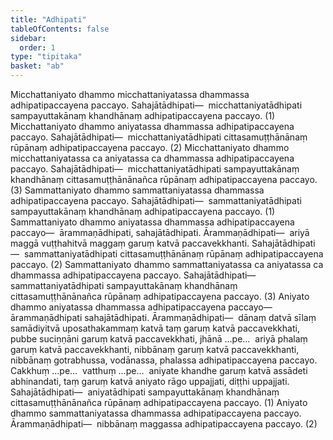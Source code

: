 ```yaml
---
title: "Adhipati"
tableOfContents: false
sidebar:
  order: 1
type: "tipitaka"
basket: "ab"
---
```



<DynamicBreadcrumb />

<Division number="39">

<Paragraph number="2354">
Micchattaniyato dhammo micchattaniyatassa dhammassa adhipatipaccayena paccayo. <Emphasis>Sahajātādhipati</Emphasis>—  micchattaniyatādhipati sampayuttakānaṃ khandhānaṃ adhipatipaccayena paccayo. (1)
</Paragraph>

<Paragraph number="2355">
Micchattaniyato dhammo aniyatassa dhammassa adhipatipaccayena paccayo. <Emphasis>Sahajātādhipati</Emphasis>—  micchattaniyatādhipati cittasamuṭṭhānānaṃ rūpānaṃ adhipatipaccayena paccayo. (2)
</Paragraph>

<Paragraph number="2356">
Micchattaniyato dhammo micchattaniyatassa ca aniyatassa ca dhammassa adhipatipaccayena paccayo. <Emphasis>Sahajātādhipati</Emphasis>—  micchattaniyatādhipati sampayuttakānaṃ khandhānaṃ cittasamuṭṭhānānañca rūpānaṃ adhipatipaccayena paccayo. (3)
</Paragraph>

</Division>
<Division number="40">

<Paragraph number="2357">
Sammattaniyato dhammo sammattaniyatassa dhammassa adhipatipaccayena paccayo. <Emphasis>Sahajātādhipati</Emphasis>—  sammattaniyatādhipati sampayuttakānaṃ khandhānaṃ adhipatipaccayena paccayo. (1)
</Paragraph>

<Paragraph number="2358">
Sammattaniyato dhammo aniyatassa dhammassa adhipatipaccayena paccayo—  ārammaṇādhipati, sahajātādhipati. <Emphasis>Ārammaṇādhipati</Emphasis>—  ariyā maggā vuṭṭhahitvā maggaṃ garuṃ katvā paccavekkhanti. <Emphasis>Sahajātādhipati</Emphasis>—  sammattaniyatādhipati cittasamuṭṭhānānaṃ rūpānaṃ adhipatipaccayena paccayo. (2)
</Paragraph>

<Paragraph number="2359">
Sammattaniyato dhammo sammattaniyatassa ca aniyatassa ca dhammassa adhipatipaccayena paccayo. <Emphasis>Sahajātādhipati</Emphasis>—  sammattaniyatādhipati sampayuttakānaṃ khandhānaṃ cittasamuṭṭhānānañca rūpānaṃ adhipatipaccayena paccayo. (3)
</Paragraph>

</Division>
<Division number="41">

<Paragraph number="2360">
Aniyato dhammo aniyatassa dhammassa adhipatipaccayena paccayo—  ārammaṇādhipati sahajātādhipati. <Emphasis>Ārammaṇādhipati</Emphasis>—  dānaṃ datvā sīlaṃ samādiyitvā uposathakammaṃ katvā taṃ garuṃ katvā paccavekkhati, pubbe suciṇṇāni garuṃ katvā paccavekkhati, jhānā …pe…  ariyā phalaṃ garuṃ katvā paccavekkhanti, nibbānaṃ garuṃ katvā paccavekkhanti, nibbānaṃ gotrabhussa, vodānassa, phalassa adhipatipaccayena paccayo. Cakkhuṃ …pe…  vatthuṃ …pe…  aniyate khandhe garuṃ katvā assādeti abhinandati, taṃ garuṃ katvā aniyato rāgo uppajjati, diṭṭhi uppajjati. <Emphasis>Sahajātādhipati</Emphasis>—  aniyatādhipati sampayuttakānaṃ khandhānaṃ cittasamuṭṭhānānañca rūpānaṃ adhipatipaccayena paccayo. (1)
</Paragraph>

<Paragraph number="2361">
Aniyato dhammo sammattaniyatassa dhammassa adhipatipaccayena paccayo. <Emphasis>Ārammaṇādhipati</Emphasis>—  nibbānaṃ maggassa adhipatipaccayena paccayo. (2)
</Paragraph>
</Division>